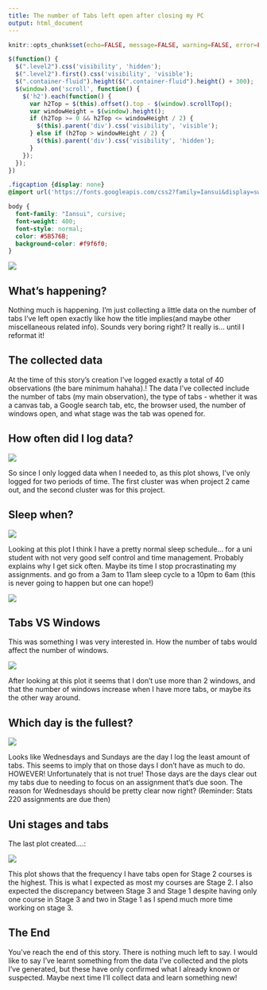---
title: The number of Tabs left open after closing my PC
output: html_document
---

<script src="https://code.jquery.com/jquery-3.7.1.min.js" integrity="sha256-/JqT3SQfawRcv/BIHPThkBvs0OEvtFFmqPF/lYI/Cxo=" crossorigin="anonymous"></script>

```{r setup, include=FALSE}
knitr::opts_chunk$set(echo=FALSE, message=FALSE, warning=FALSE, error=FALSE)
```

```{js}
$(function() {
  $(".level2").css('visibility', 'hidden');
  $(".level2").first().css('visibility', 'visible');
  $(".container-fluid").height($(".container-fluid").height() + 300);
  $(window).on('scroll', function() {
    $('h2').each(function() {
      var h2Top = $(this).offset().top - $(window).scrollTop();
      var windowHeight = $(window).height();
      if (h2Top >= 0 && h2Top <= windowHeight / 2) {
        $(this).parent('div').css('visibility', 'visible');
      } else if (h2Top > windowHeight / 2) {
        $(this).parent('div').css('visibility', 'hidden');
      }
    });
  });
})
```

```{css}
.figcaption {display: none}
@import url('https://fonts.googleapis.com/css2?family=Iansui&display=swap');

body {
  font-family: "Iansui", cursive;
  font-weight: 400;
  font-style: normal;
  color: #5B576B;
  background-color: #f9f6f0;
}
```


![](C:\Users\Xin Lan Hu\OneDrive - The University of Auckland\Stats 220\Project4\cat_meme_p4.jpg)



## What's happening?
Nothing much is happening. I'm just collecting a little data on the number of tabs I've left open exactly like how the title implies(and maybe other miscellaneous related info). Sounds very boring right? It really is... until I reformat it!



## The collected data
At the time of this story's creation I've logged exactly a total of 40 observations (the bare minimum hahaha).! The data I've collected include the number of tabs (my main observation), the type of tabs - whether it was a canvas tab, a Google search tab, etc, the browser used, the number of windows open, and what stage was the tab was opened for.



## How often did I log data?
![](C:\Users\Xin Lan Hu\OneDrive - The University of Auckland\Stats 220\Project4\plot1_project4.png)

So since I only logged data when I needed to, as this plot shows, I've only logged for two periods of time. The first cluster was when project 2 came out, and the second cluster was for this project.



## Sleep when?

![](C:\Users\Xin Lan Hu\OneDrive - The University of Auckland\Stats 220\Project4\plot2_project4.png)

Looking at this plot I think I have a pretty normal sleep schedule... for a uni student with not very good self control and time management. Probably explains why I get sick often. Maybe its time I stop procrastinating my assignments. and go from a 3am to 11am sleep cycle to a 10pm to 6am (this is never going to happen but one can hope!)

![](C:\Users\Xin Lan Hu\OneDrive - The University of Auckland\Stats 220\Project4\sleepy_cat_p4.jpg)



## Tabs VS Windows
This was something I was very interested in. How the number of tabs would affect the number of windows.

![](C:\Users\Xin Lan Hu\OneDrive - The University of Auckland\Stats 220\Project4\plot3_project4.png)

After looking at this plot it seems that I don't use more than 2 windows, and that the number of windows increase when I have more tabs, or maybe its the other way around.



## Which day is the fullest?
![](C:\Users\Xin Lan Hu\OneDrive - The University of Auckland\Stats 220\Project4\plot4_project4.png)

Looks like Wednesdays and Sundays are the day I log the least amount of tabs. This seems to imply that on those days I don't have as much to do. HOWEVER! Unfortunately that is not true! Those days are the days clear out my tabs due to needing to focus on an assignment that's due soon. The reason for Wednesdays should be pretty clear now right? (Reminder: Stats 220 assignments are due then)



## Uni stages and tabs
The last plot created....:
 
![](C:\Users\Xin Lan Hu\OneDrive - The University of Auckland\Stats 220\Project4\plot5_project4.png)
 
This plot shows that the frequency I have tabs open for Stage 2 courses is the highest. This is what I expected as most my courses are Stage 2. I also expected the discrepancy between Stage 3 and Stage 1 despite having only one course in Stage 3 and two in Stage 1 as I spend much more time working on stage 3.
 
 

## The End
You've reach the end of this story. There is nothing much left to say. I would like to say I've learnt something from the data I've collected and the plots I've generated, but these have only confirmed what I already known or suspected. Maybe next time I'll collect data and learn something new!
